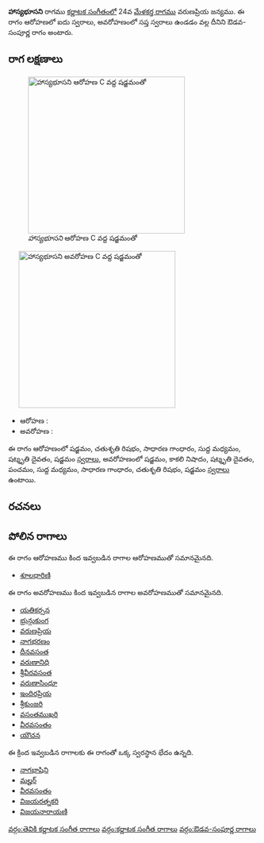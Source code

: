{{Infobox ragam
	| name          	= హాస్యభూసని
	| synonym	    	= 
	| mela          	= 
	| chakra        	= 
	| janaka        	= 
	| type          	= ఔడవ-సంపూర్ణ
	| arohanam      	= {{svaraC|S|R2|G2|M1|D3|S'}} 
	| avarohanam    	= {{svaraC|S'|N3|D3|P|M1|G2|R2|S}}
	| jeeva         	=
	| chhaya        	=
	| nyasa         	=
	| vishesha      	= 
	| equivalent  		= 
}}
{{కర్ణాటక సంగీత రాగాలు}}
'''హాస్యభూసని''' రాగము [[కర్ణాటక సంగీతం]]లో 24వ [[మేళకర్త రాగము]] వరుణప్రియ జన్యము.  ఈ రాగం ఆరోహణలో ఐదు స్వరాలు, అవరోహణంలో సప్త స్వరాలు ఉండడం వల్ల దీనిని ఔడవ-సంపూర్ణ రాగం అంటారు.


==రాగ లక్షణాలు==
[[Image:hasyabhusani_ar_kb2wiki.png|thumb|right|316px|''హాస్యభూసని'' ఆరోహణ C వద్ద షడ్జమంతో]]
	[[Image:hasyabhusani_av_kb2wiki.png|thumb|right|316px|''హాస్యభూసని'' అవరోహణ C వద్ద షడ్జమంతో]]

* ఆరోహణ : {{svaraC|S|R2|G2|M1|D3|S'}} 
* అవరోహణ : {{svaraC|S'|N3|D3|P|M1|G2|R2|S}}

ఈ రాగం ఆరోహణంలో షడ్జమం, చతుశృతి రిషభం, సాధారణ  గాంధారం, సుద్ద మధ్యమం, షట్శృతి దైవతం, షడ్జమం [[స్వరాలు]], అవరోహణంలో షడ్జమం, కాకలి  నిషాదం, షట్శృతి దైవతం, పంచమం, సుద్ద మధ్యమం, సాధారణ  గాంధారం, చతుశృతి రిషభం, షడ్జమం [[స్వరాలు]] ఉంటాయి.

==రచనలు==



==పోలిన రాగాలు==
ఈ రాగం ఆరోహణము కింద ఇవ్వబడిన రాగాల ఆరోహణముతో సమానమైనది.
* [[ శూలధారిణి]]

ఈ రాగం అవరోహణము కింద ఇవ్వబడిన రాగాల అవరోహణముతో సమానమైనది.
* [[యతికర్సన]]
* [[భ్రున్గుకుంగ]]
* [[వరుణప్రియ]]
* [[నాగభరణం]]
* [[దీనవసంత]]
* [[వరుణానిధి]]
* [[శ్రీవీరవసంత]]
* [[వరుణాసింధూ]]
* [[ఇందిరప్రియ]]
* [[శ్రీకుంజరి]]
* [[వసంతముఖరి]]
* [[ వీరవసంతం]]
* [[యౌచన]]

ఈ క్రింద ఇవ్వబడిన రాగాలకు ఈ రాగంతో ఒక్క స్వరస్థాన భేదం ఉన్నది.
* [[నాగభాషిని]]
* [[మల్హర్]]
* [[వీరవసంతం]]
* [[విజయరత్నకరి]]
* [[విజయనారాయణి]]



[[వర్గం:తెవికి కర్ణాటక సంగీత రాగాలు]]
[[వర్గం:కర్ణాటక సంగీత రాగాలు]]
[[వర్గం:ఔడవ-సంపూర్ణ రాగాలు]]